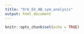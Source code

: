 ---
title: "Orb_EX_AB_sym_analysis"
output: html_document
---

```{r setup, include=FALSE}
knitr::opts_chunk$set(echo = TRUE)
```

```{r}




```

